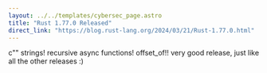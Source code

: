 ```yaml
---
layout: ../../templates/cybersec_page.astro
title: "Rust 1.77.0 Released"
direct_link: "https://blog.rust-lang.org/2024/03/21/Rust-1.77.0.html"
---
```


c"" strings! recursive async functions! offset_of!! very good release, just like all the other releases :)